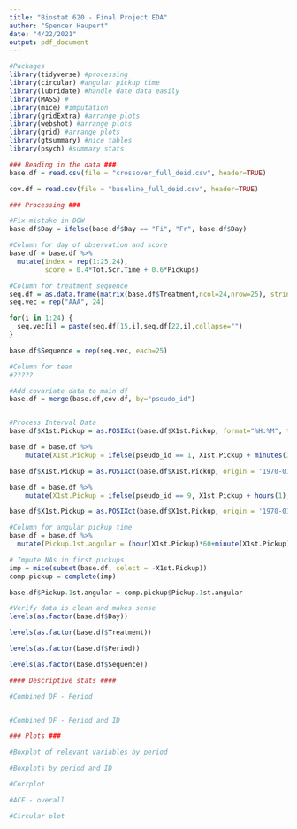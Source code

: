 ```yaml
---
title: "Biostat 620 - Final Project EDA"
author: "Spencer Haupert"
date: "4/22/2021"
output: pdf_document
---
```


```r
#Packages
library(tidyverse) #processing
library(circular) #angular pickup time
library(lubridate) #handle date data easily
library(MASS) #
library(mice) #imputation
library(gridExtra) #arrange plots
library(webshot) #arrange plots
library(grid) #arrange plots
library(gtsummary) #nice tables
library(psych) #summary stats

```

```r
### Reading in the data ###
base.df = read.csv(file = "crossover_full_deid.csv", header=TRUE)

cov.df = read.csv(file = "baseline_full_deid.csv", header=TRUE)
```

```r
### Processing ###

#Fix mistake in DOW
base.df$Day = ifelse(base.df$Day == "Fi", "Fr", base.df$Day)

#Column for day of observation and score
base.df = base.df %>%
  mutate(index = rep(1:25,24),
         score = 0.4*Tot.Scr.Time + 0.6*Pickups)

#Column for treatment sequence
seq.df = as.data.frame(matrix(base.df$Treatment,ncol=24,nrow=25), stringsAsFactors = FALSE)
seq.vec = rep("AAA", 24)

for(i in 1:24) {
  seq.vec[i] = paste(seq.df[15,i],seq.df[22,i],collapse="")
}

base.df$Sequence = rep(seq.vec, each=25)

#Column for team
#?????

#Add covariate data to main df
base.df = merge(base.df,cov.df, by="pseudo_id")


#Process Interval Data
base.df$X1st.Pickup = as.POSIXct(base.df$X1st.Pickup, format="%H:%M", tz="UTC")

base.df = base.df %>%
    mutate(X1st.Pickup = ifelse(pseudo_id == 1, X1st.Pickup + minutes(30), X1st.Pickup))

base.df$X1st.Pickup = as.POSIXct(base.df$X1st.Pickup, origin = '1970-01-01', tz="UTC")

base.df = base.df %>%
    mutate(X1st.Pickup = ifelse(pseudo_id == 9, X1st.Pickup + hours(1), X1st.Pickup))

base.df$X1st.Pickup = as.POSIXct(base.df$X1st.Pickup, origin = '1970-01-01', tz="UTC")

#Column for angular pickup time
base.df = base.df %>%
  mutate(Pickup.1st.angular = (hour(X1st.Pickup)*60+minute(X1st.Pickup))/(24*60)*360)

# Impute NAs in first pickups
imp = mice(subset(base.df, select = -X1st.Pickup))
comp.pickup = complete(imp)

base.df$Pickup.1st.angular = comp.pickup$Pickup.1st.angular

#Verify data is clean and makes sense
levels(as.factor(base.df$Day))

levels(as.factor(base.df$Treatment))

levels(as.factor(base.df$Period))

levels(as.factor(base.df$Sequence))

```


```r
#### Descriptive stats ####

```


```r
#Combined DF - Period


#Combined DF - Period and ID

```


```r
### Plots ###

#Boxplot of relevant variables by period

```

```r
#Boxplots by period and ID


```


```r
#Corrplot

```


```r
#ACF - overall

```


```r
#Circular plot

```
